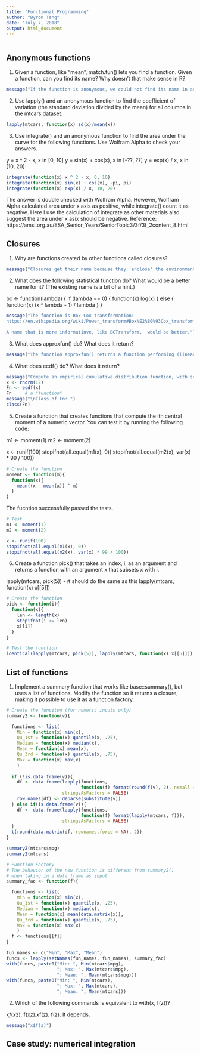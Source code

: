 ```yaml
---
title: "Functional Programming"
author: "Byron Tang"
date: "July 7, 2018"
output: html_document
---
```


```r

```

## Anonymous functions

1. Given a function, like "mean", match.fun() lets you find a function. Given a function, can you find its name? Why doesn't that make sense in R?

```r
message("If the function is anonymous, we could not find its name in any way. However, if the function is not anonymous, we'll need to give a function by its 'name' in order to find a name, which seems odd. ")
```

2. Use lapply() and an anonymous function to find the coefficient of variation (the standard deviation divided by the mean) for all columns in the mtcars dataset.

```r
lapply(mtcars, function(x) sd(x)/mean(x))
```


3. Use integrate() and an anonymous function to find the area under the curve for the following functions. Use Wolfram Alpha to check your answers.

y = x ^ 2 - x, x in [0, 10]
y = sin(x) + cos(x), x in [-??, ??]
y = exp(x) / x, x in [10, 20]

```r
integrate(function(x) x ^ 2 - x, 0, 10)
integrate(function(x) sin(x) + cos(x), -pi, pi)
integrate(function(x) exp(x) / x, 10, 20)
```

The answer is double checked with Wolfram Alpha. However, Wolfram Alpha calculated area under x axis as positive, while integrate() count it as negative. Here I use the calculation of integrate as other materials also suggest the area under x asix should be negative. 
Reference: https://amsi.org.au/ESA_Senior_Years/SeniorTopic3/3f/3f_2content_8.html


## Closures

1. Why are functions created by other functions called closures?

```r
message("Closures get their name because they 'enclose' the environment of the parent function and can access all its variables.")
```

2. What does the following statistical function do? What would be a better name for it? (The existing name is a bit of a hint.)

bc <- function(lambda) {
  if (lambda == 0) {
    function(x) log(x)
  } else {
    function(x) (x ^ lambda - 1) / lambda
  }
}

```r
message("The function is Box-Cox transformation:
https://en.wikipedia.org/wiki/Power_transform#Box%E2%80%93Cox_transformation

A name that is more informatinve, like BCTransform,  would be better.")
```

3. What does approxfun() do? What does it return?

```r
message("The function approxfun() returns a function performing (linear or constant) interpolation of the given data points. For a given set of x values, this function will return the corresponding interpolated values. It uses data stored in its environment when it was created, the details of which are subject to change.")
```

4. What does ecdf() do? What does it return?

```r
message("Compute an empirical cumulative distribution function, with several methods for plotting, printing and computing with such an 'ecdf' object. The function ecdf() returns an ecdf project, which is also a function.\n")
x <- rnorm(12)
Fn <- ecdf(x)
Fn     # a *function*
message("\nClass of Fn: ")
class(Fn)
```

5. Create a function that creates functions that compute the ith central moment of a numeric vector. You can test it by running the following code:

m1 <- moment(1)
m2 <- moment(2)

x <- runif(100)
stopifnot(all.equal(m1(x), 0))
stopifnot(all.equal(m2(x), var(x) * 99 / 100))

```r
# Create the function
moment <- function(m){
  function(x){
    mean((x - mean(x)) ^ m)
  }
}
```

The fucntion successfully passed the tests.

```r
# Test
m1 <- moment(1)
m2 <- moment(2)

x <- runif(100)
stopifnot(all.equal(m1(x), 0))
stopifnot(all.equal(m2(x), var(x) * 99 / 100))
```

6. Create a function pick() that takes an index, i, as an argument and returns a function with an argument x that subsets x with i.

lapply(mtcars, pick(5))
- # should do the same as this
lapply(mtcars, function(x) x[[5]])

```r
# Create the function
pick <- function(i){
  function(x){
    len <- length(x)
    stopifnot(i <= len)
    x[[i]]
  }
}
```

```r
# Test the function
identical(lapply(mtcars, pick(5)), lapply(mtcars, function(x) x[[5]]))
```

## List of functions

1. Implement a summary function that works like base::summary(), but uses a list of functions. Modify the function so it returns a closure, making it possible to use it as a function factory.

```r
# Create the funciton (for numeric inputs only)
summary2 <- function(v){

  functions <- list(
    Min = function(x) min(x),
    Qu_1st = function(x) quantile(x, .25),
    Median = function(x) median(x),
    Mean = function(x) mean(x),
    Qu_3rd = function(x) quantile(x, .75),
    Max = function(x) max(x)
    )
 
  if (!is.data.frame(v)){
    df <- data.frame(lapply(functions,
                            function(f) format(round(f(v), 2), nsmall = 2)),
                     stringsAsFactors = FALSE)
    row.names(df) <- deparse(substitute(v))
  } else if(is.data.frame(v)){
    df <- data.frame(lapply(functions,
                            function(f) format(lapply(mtcars, f))),
                     stringsAsFactors = FALSE)
  }
  t(round(data.matrix(df, rownames.force = NA), 2))
}

summary2(mtcars$mpg)
summary2(mtcars)
```

```r
# Function Factory
# The behavior of the new function is different from summary2()
# when taking in a data frame as input
summary_fac <- function(f){

  functions <- list(
    Min = function(x) min(x),
    Qu_1st = function(x) quantile(x, .25),
    Median = function(x) median(x),
    Mean = function(x) mean(data.matrix(x)),
    Qu_3rd = function(x) quantile(x, .75),
    Max = function(x) max(x)
    )
  f <- functions[[f]]
}

fun_names <- c("Min", "Max", "Mean")
funcs <- lapply(setNames(fun_names, fun_names), summary_fac)
with(funcs, paste0("Min: ", Min(mtcars$mpg), 
                   "; Max: ", Max(mtcars$mpg), 
                   "; Mean: ", Mean(mtcars$mpg)))
with(funcs, paste0("Min: ", Min(mtcars), 
                   "; Max: ", Max(mtcars), 
                   "; Mean: ", Mean(mtcars)))
```

2. Which of the following commands is equivalent to with(x, f(z))?

x$f(x$z).
f(x$z).
x$f(z).
f(z).
It depends.

```r
message("x$f(z)")
```

## Case study: numerical integration
